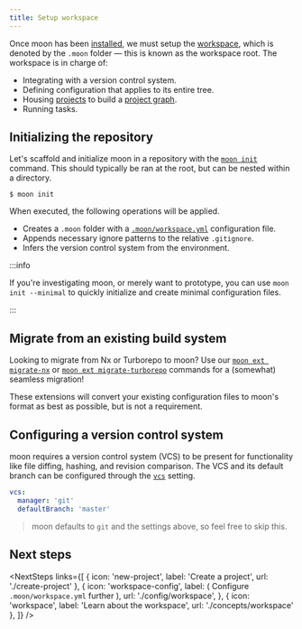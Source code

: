 ```yaml
---
title: Setup workspace
---
```



<HeaderLabel text="2 min" />

Once moon has been [installed](./install), we must setup the [workspace](./concepts/workspace),
which is denoted by the `.moon` folder — this is known as the workspace root. The workspace is in
charge of:

- Integrating with a version control system.
- Defining configuration that applies to its entire tree.
- Housing [projects](./concepts/project) to build a [project graph](./how-it-works/project-graph).
- Running tasks.

## Initializing the repository

Let's scaffold and initialize moon in a repository with the [`moon init`](./commands/init) command.
This should typically be ran at the root, but can be nested within a directory.

```shell
$ moon init
```

When executed, the following operations will be applied.

- Creates a `.moon` folder with a [`.moon/workspace.yml`](./config/workspace) configuration file.
- Appends necessary ignore patterns to the relative `.gitignore`.
- Infers the version control system from the environment.

:::info

If you're investigating moon, or merely want to prototype, you can use `moon init --minimal` to
quickly initialize and create minimal configuration files.

:::

## Migrate from an existing build system

Looking to migrate from Nx or Turborepo to moon? Use our
[`moon ext migrate-nx`](./guides/extensions#migrate-nx) or
[`moon ext migrate-turborepo`](./guides/extensions#migrate-turborepo) commands for a (somewhat)
seamless migration!

These extensions will convert your existing configuration files to moon's format as best as
possible, but is not a requirement.

## Configuring a version control system

moon requires a version control system (VCS) to be present for functionality like file diffing,
hashing, and revision comparison. The VCS and its default branch can be configured through the
[`vcs`](./config/workspace#vcs) setting.

```yaml title=".moon/workspace.yml"
vcs:
  manager: 'git'
  defaultBranch: 'master'
```

> moon defaults to `git` and the settings above, so feel free to skip this.

## Next steps

<NextSteps
  links={[
    { icon: 'new-project', label: 'Create a project', url: './create-project' },
    {
      icon: 'workspace-config',
      label: (
        <span>
          Configure <code>.moon/workspace.yml</code> further
        </span>
      ),
      url: './config/workspace',
    },
    { icon: 'workspace', label: 'Learn about the workspace', url: './concepts/workspace' },
  ]}
/>
